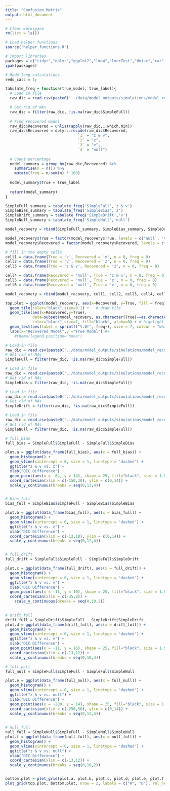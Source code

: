 ```yaml
---
title: "Confusion Matrix"
output: html_document
---
```



```r
# Clear workspace
rm(list = ls())

# Load helper functions
source('helper_functions.R')

# Import libraries
packages = c("tidyr","dplyr","ggplot2","lme4","lmerTest","Hmisc","car","lmtest","Rarity","cowplot","caret")
ipak(packages)

# Redo long calculations
redo_calc = 1;

```

```r
tabulate_freq = function(true_model, true_label){
  # Load in file
  raw_dic = read.csv(paste0('../data/model_outputs/simulations/model_recovery/',true_model,'.csv'))[,2:5]

  # Get rid of NAs
  raw_dic = filter(raw_dic, !is.na(raw_dic$SimpleFull))
  
  # Find recovered model
  raw_dic$Recovered = unlist(apply(raw_dic,1,which.min))
  raw_dic$Recovered = dplyr::recode(raw_dic$Recovered, 
                                `1` = "z & v",
                                `2` = "z",
                                `3` = "v",
                                `4` = "null")
  
  # Count percentage 
  model_summary = group_by(raw_dic,Recovered) %>%
    summarise(n = n()) %>%
    mutate(freq = n/sum(n) * 100)
  
  model_summary$True = true_label
  
  return(model_summary)
}
```

```r
SimpleFull_summary = tabulate_freq('SimpleFull','z & v')
SimpleBias_summary = tabulate_freq('SimpleBias','z')
SimpleDrift_summary = tabulate_freq('SimpleDrift','v')
SimpleNull_summary = tabulate_freq('SimpleNull','null')

model_recovery = rbind(SimpleFull_summary, SimpleBias_summary, SimpleDrift_summary, SimpleNull_summary)

model_recovery$True = factor(model_recovery$True, levels = c('null', 'v', 'z', 'z & v'))
model_recovery$Recovered = factor(model_recovery$Recovered, levels = c('z & v', 'z', 'v','null'))
```

```r
# fill in the empty cells
cell1 = data.frame(True = 'z', Recovered = 'v', n = 0, freq = 0)
cell2 = data.frame(True = 'v', Recovered = 'z', n = 0, freq = 0)
cell3 = data.frame(True = 'z & v', Recovered = 'z', n = 0, freq = 0)

cell4 = data.frame(Recovered = 'null', True = 'z & v', n = 0, freq = 0)
cell5 = data.frame(Recovered = 'null', True = 'z', n = 0, freq = 0)
cell6 = data.frame(Recovered = 'null', True = 'v', n = 0, freq = 0)

model_recovery = rbind(model_recovery, cell1, cell2, cell3, cell4, cell5, cell6)

top.plot = ggplot(model_recovery, aes(x=Recovered, y=True, fill = freq)) +
  geom_tile(color="black",size=0.1) +   # draw tile
  geom_tile(aes(x=Recovered,y=True),
            data=subset(model_recovery, as.character(True)==as.character(Recovered)),
            color="black",size=1, fill="black", alpha=0) + # highlight diagonal
  geom_text(aes(label = sprintf("%.0f", freq)), size = 7, colour = "white") + # add text
  labs(x="Recovered Model",y ="True Model") #+
    #theme(legend.position="none")

```


```r
# Load in file
raw_dic = read.csv(paste0('../data/model_outputs/simulations/model_recovery/','SimpleFull','.csv'))[,2:5]
# Get rid of NAs
SimpleFull = filter(raw_dic, !is.na(raw_dic$SimpleFull))

# Load in file
raw_dic = read.csv(paste0('../data/model_outputs/simulations/model_recovery/','SimpleBias','.csv'))[,2:5]
# Get rid of NAs
SimpleBias = filter(raw_dic, !is.na(raw_dic$SimpleFull))

# Load in file
raw_dic = read.csv(paste0('../data/model_outputs/simulations/model_recovery/','SimpleDrift','.csv'))[,2:5]
# Get rid of NAs
SimpleDrift = filter(raw_dic, !is.na(raw_dic$SimpleFull))

# Load in file
raw_dic = read.csv(paste0('../data/model_outputs/simulations/model_recovery/','SimpleNull','.csv'))[,2:5]
# Get rid of NAs
SimpleNull = filter(raw_dic, !is.na(raw_dic$SimpleFull))
```

```r
# full_bias
full_bias = SimpleFull$SimpleFull - SimpleFull$SimpleBias

plot.a = ggplot(data_frame(full_bias), aes(x = full_bias)) +
  geom_histogram() +
  geom_vline(xintercept = 0, size = 1, linetype = 'dashed') +
  ggtitle("z & v vs. z") +
  xlab("DIC Difference") +
  geom_point(aes(x = -84, y = 14), shape = 25, fill="black", size = 1.5) +
  coord_cartesian(xlim = c(-150,30), ylim = c(0,14)) +
  scale_y_continuous(breaks = seq(0,12,4))


# bias_full  
bias_full = SimpleBias$SimpleFull - SimpleBias$SimpleBias

plot.b = ggplot(data_frame(bias_full), aes(x = bias_full)) +
  geom_histogram() +
  geom_vline(xintercept = 0, size = 1, linetype = 'dashed') +
  ggtitle("z & v vs. z") +
  xlab("DIC Difference") +
  coord_cartesian(xlim = c(-12,10), ylim = c(0,14)) +
  scale_y_continuous(breaks = seq(0,12,4))


# full_drift
full_drift = SimpleFull$SimpleFull - SimpleFull$SimpleDrift

plot.c = ggplot(data_frame(full_drift), aes(x = full_drift)) +
  geom_histogram() +
  geom_vline(xintercept = 0, size = 1, linetype = 'dashed') +
  ggtitle("z & v vs. v") +
  xlab("DIC Difference") +
  geom_point(aes(x = -11, y = 10), shape = 25, fill="black", size = 1.5) +
  coord_cartesian(xlim = c(-35,8)) +
    scale_y_continuous(breaks = seq(0,10,2))

  
# drift_full
drift_full = SimpleDrift$SimpleFull - SimpleDrift$SimpleDrift
plot.d = ggplot(data_frame(drift_full), aes(x = drift_full)) +
  geom_histogram() +
  geom_vline(xintercept = 0, size = 1, linetype = 'dashed') +
  ggtitle("z & v vs. v") +
  xlab("DIC Difference") +
  geom_point(aes(x = -11, y = 16), shape = 25, fill="black", size = 1.5) +
  coord_cartesian(xlim = c(-13,12)) +
  scale_y_continuous(breaks = seq(0,16,4))

# full_null
full_null = SimpleFull$SimpleFull - SimpleFull$SimpleNull

plot.e = ggplot(data_frame(full_null), aes(x = full_null)) +
  geom_histogram() +
  geom_vline(xintercept = 0, size = 1, linetype = 'dashed') +
  ggtitle("z & v vs. null") +
  xlab("DIC Difference") +
  geom_point(aes(x = -200, y = 14), shape = 25, fill="black", size = 1.5) +
  coord_cartesian(xlim = c(-250,50), ylim = c(0,14)) +
  scale_y_continuous(breaks = seq(0,12,4))

  
# null_full
null_full = SimpleNull$SimpleFull - SimpleNull$SimpleNull
plot.f = ggplot(data_frame(null_full), aes(x = null_full)) +
  geom_histogram() +
  geom_vline(xintercept = 0, size = 1, linetype = 'dashed') +
  ggtitle("z & v vs. null") +
  xlab("DIC Difference") +
  coord_cartesian(xlim = c(-13,12)) +
  scale_y_continuous(breaks = seq(0,10,2))


bottom.plot = plot_grid(plot.a, plot.b, plot.c, plot.d, plot.e, plot.f, nrow = 3)
plot_grid(top.plot, bottom.plot, nrow = 2, labels = c("A", "B"), rel_heights = c(0.45,0.55))
```


